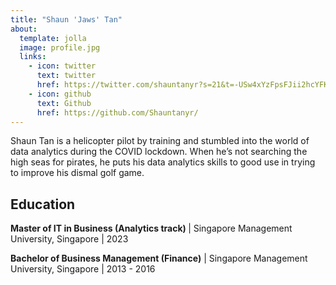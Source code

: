```yaml
---
title: "Shaun 'Jaws' Tan"
about:
  template: jolla
  image: profile.jpg
  links:
    - icon: twitter
      text: twitter
      href: https://twitter.com/shauntanyr?s=21&t=-USw4xYzFpsFJii2hcYFKw
    - icon: github
      text: Github
      href: https://github.com/Shauntanyr/
---
```

  
Shaun Tan is a helicopter pilot by training and stumbled into the world of data analytics during the COVID lockdown. When he's not searching the high seas for pirates, he puts his data analytics skills to good use in trying to improve his dismal golf game.

## Education

**Master of IT in Business (Analytics track) ** \| Singapore Management University, Singapore \| 2023

**Bachelor of Business Management (Finance)** \| Singapore Management University, Singapore \| 2013 - 2016



